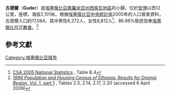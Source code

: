 {{Infobox Settlement
|official_name          = 古德爾
|other_name             = Guder
|native_name            =  <!-- for cities whose native name is not in English -->
|nickname               = 
|settlement_type        = 
|motto                  = 
|image_skyline          = 
|imagesize              = 300px
|image_caption          = 
|image_flag             = 
|flag_size              =
|image_seal             = 
|seal_size              =
|image_shield           = 
|shield_size            =
|city_logo              =
|citylogo_size          =
|image_map              =
|mapsize                = 
|map_caption            = 
|image_map1             = 
|mapsize1               = 
|map_caption1           = 
|image_dot_map          =
|dot_mapsize            =
|dot_map_caption        =
|dot_x =  |dot_y =
|pushpin_map            = 
|pushpin_label_position = <!-- the position of the pushpin label: left, right, top, bottom, none -->
|pushpin_map_caption    = 
|pushpin_mapsize        =
|subdivision_type       = 國家
|subdivision_name       = {{flagcountry|Ethiopia}}
|subdivision_type1      = 州
|subdivision_name1      = [[奧羅米亞州|奧羅米亞州]]
|subdivision_type2      = 地區
|subdivision_name2      = [[西施瓦地區|西施瓦地區]]
|subdivision_type3      = 
|subdivision_name3      = 
|subdivision_type4      = 
|subdivision_name4      = 
|government_footnotes   =
|government_type        =
|leader_title           = 
|leader_name            = 
|leader_title1          =  <!-- for places with, say, both a mayor and a city manager -->
|leader_name1           =
|leader_title2          =
|leader_name2           =
|leader_title3          =
|leader_name3           =
|leader_title4          =
|leader_name4           =
|established_title      =  
|established_date       = 
|established_title2     =  <!-- Incorporated (town) -->
|established_date2      = 
|established_title3     =  <!-- Incorporated (city) -->
|established_date3      = 
|area_magnitude         = 
|unit_pref                = <!--Enter: Imperial, if Imperial (metric) is desired-->
|area_footnotes           =
|area_total_km2           = <!-- ALL fields dealing with a measurements are subject to automatic unit conversion-->
|area_land_km2            = <!--See table @ Template:Infobox Settlement for details on automatic unit conversion-->
|area_water_km2           = 
|area_total_sq_mi         = 
|area_land_sq_mi          = 
|area_water_sq_mi         = 
|area_water_percent       = 
|area_urban_km2           = 
|area_urban_sq_mi         = 
|area_metro_km2           = 
|area_metro_sq_mi         = 
|population_as_of               = 2005
|population_footnotes           = 
|population_note                = 
|population_total               =17,084
|population_density_km2         =
|population_density_sq_mi       = 
|population_metro               =
|population_density_metro_km2   =
|population_density_metro_sq_mi =
|population_urban               = 
|population_density_urban_km2   =
|population_density_urban_sq_mi =
|population_blank1_title        =
|population_blank1              =
|population_density_blank1_km2 =   
|population_density_blank1_sq_mi = 
|timezone               = [[東非時間|東非時間]]
|utc_offset             = +3
|timezone_DST           = 
|utc_offset_DST         = 
|latd=9 |latm=11 |latNS=N
|longd=38 |longm=20 |longEW=E
|elevation_footnotes    =  <!--for references: use <ref> </ref> tags-->
|elevation_m            = 2101
|elevation_ft           = 
|postal_code_type       =  <!-- enter ZIP code, Postcode, Post code, Postal code... -->
|postal_code            =
|area_code              =
|blank_name             =
|blank_info             =
|blank1_name            =
|blank1_info            =
|website                = 
|footnotes              = 
}}

'''古德爾'''（'''Guder'''）是[[埃塞俄比亞|埃塞俄比亞]][[奧羅米亞州|奧羅米亞州]][[西施瓦地區|西施瓦地區]]的小鎮，位於[[安博_(埃塞俄比亚)|安博]]以西12公里，座標{{Coord|9|11|N|38|20|E}}，海拔2,101米。根據[[埃塞俄比亞中央統計局|埃塞俄比亞中央統計局]]2005年的人口普查資料，古德爾人口約17,084，其中男性8,272人，女性8,812人<ref>[http://www.csa.gov.et/surveys/National%20statistics/national%20statistics%202005/Population.pdf CSA 2005 National Statistics] {{Wayback|url=http://www.csa.gov.et/surveys/National%20statistics/national%20statistics%202005/Population.pdf |date=20091113212038 }}, Table B.4</ref>，86.96%居民信奉[[埃塞俄比亞正教會|埃塞俄比亞正教會]]。<ref>[http://www.csa.gov.et/surveys/Population%20and%20Housing%20Census%201994/survey0/data/docs%5Creport%5CStatistical_Report%5Ck04%5Ck04_partI.pdf ''1994 Population and Housing Census of Ethiopia: Results for Oromia Region'', Vol. 1, part 1] {{Wayback|url=http://www.csa.gov.et/surveys/Population%20and%20Housing%20Census%201994/survey0/data/docs%5Creport%5CStatistical_Report%5Ck04%5Ck04_partI.pdf |date=20091115040247 }}, Tables 2.5, 2.14, 2.17, 2.20 (accessed 6 April 2009)</ref>

==參考文獻==
{{Reflist}}

[[Category:埃塞俄比亞城市|Category:埃塞俄比亞城市]]